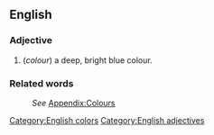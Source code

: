 ==English==
[[Category:English colors]]

===Adjective===
[[Category:English adjectives]]
#(''colour'') a deep, bright blue colour.

===Related words===
:''See'' [[Wiktionary_Appendix:Colours|Appendix:Colours]]
